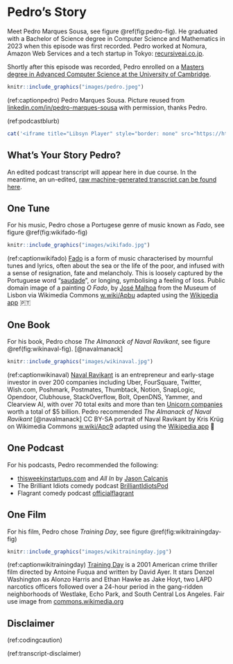 # Pedro's Story {#pedro}

Meet Pedro Marques Sousa, see figure \@ref(fig:pedro-fig). He graduated with a Bachelor of Science degree in Computer Science and Mathematics in 2023 when this episode was first recorded. Pedro worked at Nomura, Amazon Web Services and a tech startup in Tokyo: [recursiveai.co.jp](https://recursiveai.co.jp/en/).

Shortly after this episode was recorded, Pedro enrolled on a [Masters degree in Advanced Computer Science at the University of Cambridge](https://www.postgraduate.study.cam.ac.uk/courses/directory/cscsmpacs).

```r
knitr::include_graphics("images/pedro.jpeg")
```
(ref:captionpedro) Pedro Marques Sousa. Picture reused from [linkedin.com/in/pedro-marques-sousa](https://www.linkedin.com/in/pedro-marques-sousa) with permission, thanks Pedro.

(ref:podcastblurb)


```r
cat('<iframe title="Libsyn Player" style="border: none" src="https://html5-player.libsyn.com/embed/episode/id/27355647/height/90/theme/custom/thumbnail/yes/direction/forward/render-playlist/no/custom-color/000000/" height="90" width="100%" scrolling="no"  allowfullscreen="" webkitallowfullscreen="true" mozallowfullscreen="true" allowfullscreen="true" msallowfullscreen="true" style="border: none;"></iframe>')
```


## What's Your Story Pedro? {#pedro-story}

An edited podcast transcript will appear here in due course. In the meantime, an un-edited, [raw machine-generated transcript can be found here](https://github.com/dullhunk/cdyf/blob/master/raw-transcript-pedro.md).


## One Tune {#pedro-tune}

For his music, Pedro chose a Portugese genre of music known as *Fado*, see figure \@ref(fig:wikifado-fig)

```r
knitr::include_graphics("images/wikifado.jpg")
```


(ref:captionwikifado) [Fado](https://en.wikipedia.org/wiki/Fado) is a form of music characterised by mournful tunes and lyrics, often about the sea or the life of the poor, and infused with a sense of resignation, fate and melancholy. This is loosely captured by the Portuguese word “[saudade](https://en.wikipedia.org/wiki/Saudade)”, or longing, symbolising a feeling of loss. Public domain image of a painting *O Fado*, by [José Malhoa](https://en.wikipedia.org/wiki/Jos%C3%A9_Malhoa) from the Museum of Lisbon via Wikimedia Commons [w.wiki/Apbu](https://w.wiki/Apbu) adapted using the [Wikipedia app](https://apps.apple.com/us/app/wikipedia/id324715238) 🇵🇹



## One Book {#pedro-book}

For his book, Pedro chose *The Almanack of Naval Ravikant*, see figure \@ref(fig:wikinaval-fig). [@navalmanack]

```r
knitr::include_graphics("images/wikinaval.jpg")
```

(ref:captionwikinaval) [Naval Ravikant](https://en.wikipedia.org/wiki/Naval_Ravikant) is an entrepreneur and early-stage investor in over 200 companies including Uber, FourSquare, Twitter, Wish.com, Poshmark, Postmates, Thumbtack, Notion, SnapLogic, Opendoor, Clubhouse, StackOverflow, Bolt, OpenDNS, Yammer, and Clearview AI, with over 70 total exits and more than ten [Unicorn companies](https://en.wikipedia.org/wiki/Unicorn_(finance)) worth a total of $5 billion. Pedro recommended *The Almanack of Naval Ravikant* [@navalmanack] CC BY-SA portrait of Naval Ravikant by Kris Krüg on Wikimedia Commons [w.wiki/Apc9](https://w.wiki/Apc9) adapted using the [Wikipedia app](https://apps.apple.com/us/app/wikipedia/id324715238) 


## One Podcast {#pedro-podcast}

For his podcasts, Pedro recommended the following:

* [thisweekinstartups.com](https://thisweekinstartups.com/) and *All In* by [Jason Calcanis](https://en.wikipedia.org/wiki/Jason_Calacanis)
* The Brilliant Idiots comedy podcast [BrilliantIdiotsPod](https://www.youtube.com/@BrilliantIdiotsPod)
* Flagrant comedy podcast [officialflagrant](https://www.youtube.com/@officialflagrant)


## One Film {#pedro-film}

For his film, Pedro chose *Training Day*, see figure \@ref(fig:wikitrainingday-fig)

```r
knitr::include_graphics("images/wikitrainingday.jpg")
```

(ref:captionwikitrainingday) [Training Day](https://en.wikipedia.org/wiki/Training_Day) is a 2001 American crime thriller film directed by Antoine Fuqua and written by David Ayer. It stars Denzel Washington as Alonzo Harris and Ethan Hawke as Jake Hoyt, two LAPD narcotics officers followed over a 24-hour period in the gang-ridden neighborhoods of Westlake, Echo Park, and South Central Los Angeles. Fair use image from [commons.wikimedia.org](https://commons.wikimedia.org)


## Disclaimer  


::: {.rmdcaution}

(ref:codingcaution)

(ref:transcript-disclaimer)  

:::

